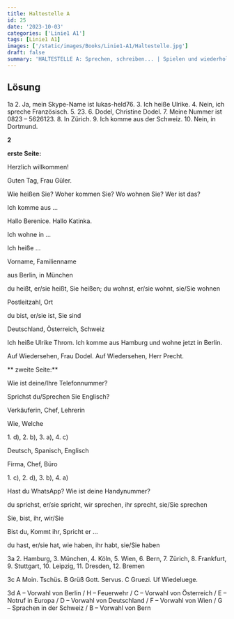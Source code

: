 ```yaml
---
title: Haltestelle A
id: 25
date: '2023-10-03'
categories: ['Linie1 A1']
tags: [Linie1 A1]
images: ['/static/images/Books/Linie1-A1/Haltestelle.jpg']
draft: false
summary: 'HALTESTELLE A: Sprechen, schreiben... | Spielen und wiederholen | Kennen Sie D-A-CH?'
---
```


## Lösung

1a 2\. Ja, mein Skype-Name ist lukas-held76\. 3\. Ich heiße Ulrike. 4\. Nein, ich spreche Französisch. 5\. 23\. 6\. Dodel, Christine Dodel. 7\. Meine Nummer ist 0823 – 5626123\. 8\. In Zürich. 9\. Ich komme aus der Schweiz. 10\. Nein, in Dortmund.

**2**

**erste Seite:**

Herzlich willkommen!

Guten Tag, Frau Güler.

Wie heißen Sie? Woher kommen Sie? Wo wohnen Sie? Wer ist das?

Ich komme aus …

Hallo Berenice. Hallo Katinka.

Ich wohne in …

Ich heiße …

Vorname, Familienname

aus Berlin, in München

du heißt, er/sie heißt, Sie heißen; du wohnst, er/sie wohnt, sie/Sie wohnen

Postleitzahl, Ort

du bist, er/sie ist, Sie sind

Deutschland, Österreich, Schweiz

Ich heiße Ulrike Throm. Ich komme aus Hamburg und wohne jetzt in Berlin.

Auf Wiedersehen, Frau Dodel. Auf Wiedersehen, Herr Precht.

** zweite Seite:**

Wie ist deine/Ihre Telefonnummer?

Sprichst du/Sprechen Sie Englisch?

Verkäuferin, Chef, Lehrerin

Wie, Welche

1\. d), 2\. b), 3\. a), 4\. c)

Deutsch, Spanisch, Englisch

Firma, Chef, Büro

1\. c), 2\. d), 3\. b), 4\. a)

Hast du WhatsApp? Wie ist deine Handynummer?

du sprichst, er/sie spricht, wir sprechen, ihr sprecht, sie/Sie sprechen

Sie, bist, ihr, wir/Sie

Bist du, Kommt ihr, Spricht er …

du hast, er/sie hat, wie haben, ihr habt, sie/Sie haben

3a 2\. Hamburg, 3\. München, 4\. Köln, 5\. Wien, 6\. Bern, 7\. Zürich, 8\. Frankfurt, 9\. Stuttgart, 10\. Leipzig, 11\. Dresden, 12\. Bremen

3c A Moin. Tschüs. B Grüß Gott. Servus. C Gruezi. Uf Wiedeluege.

3d A – Vorwahl von Berlin / H – Feuerwehr / C – Vorwahl von Österreich / E – Notruf in Europa / D – Vorwahl von Deutschland / F – Vorwahl von Wien / G – Sprachen in der Schweiz / B – Vorwahl von Bern
